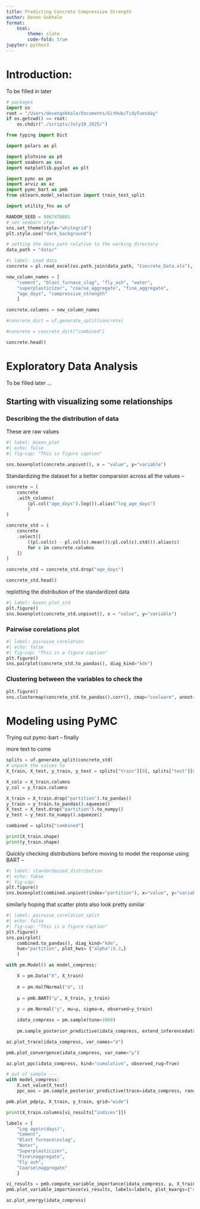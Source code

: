 ```yaml
---
title: Predicting Concrete Compressive Strength
author: Deven Gokhale
format: 
    html:
        theme: slate
        code-fold: true
jupyter: python3
---
```


# Introduction:
To be filled in later 

```python

# packages 
import os 
root = "/Users/devengokhale/Documents/GitHub/TidyTuesday"
if os.getcwd() == root:
    os.chdir("./scripts/July10_2025/")

from typing import Dict

import polars as pl

import plotnine as p9
import seaborn as sns
import matplotlib.pyplot as plt 

import pymc as pm
import arviz as az
import pymc_bart as pmb
from sklearn.model_selection import train_test_split

import utility_fns as uf

```

```python
RANDOM_SEED = 9867478881
# set seaborn stye
sns.set_theme(style="whitegrid")
plt.style.use("dark_background")

# setting the data path relative to the working directory 
data_path = "data/"

```
```python
#\ label: Load data 
concrete = pl.read_excel(os.path.join(data_path, "Concrete_Data.xls"), sheet_name="Sheet1")

new_column_names = [
    "cement", "blast_furnace_slag", "fly_ash", "water", 
    "superplasticizer", "coarse_aggregate", "fine_aggregate", 
    "age_days", "compressive_strength"
    ]

concrete.columns = new_column_names

#concrete_dict = uf.generate_split(concrete)

#concrete = concrete_dict["combined"]

concrete.head()    
```

# Exploratory Data Analysis 
To be filled later ...

## Starting with visualizing some relationships 

### Describing the the distribution of data 
These are raw values 
```python
#| label: boxen_plot
#| echo: false
#| fig-cap: "This is figure caption"

sns.boxenplot(concrete.unpivot(), x = "value", y="variable")
```

Standardizing the dataset for a better comparsion across all the values -- 

```python
concrete = (
    concrete
    .with_columns(
        (pl.col("age_days").log()).alias("log_age_days")
        )
)

concrete_std = (
    concrete
    .select([
        ((pl.col(c) - pl.col(c).mean())/pl.col(c).std()).alias(c)
        for c in concrete.columns
    ])
)

concrete_std = concrete_std.drop("age_days")

concrete_std.head()
```

replotting the distribution of the standardized data 

```python
#| label: boxen_plot_std
plt.figure()
sns.boxenplot(concrete_std.unpivot(), x = "value", y="variable")
```

### Pairwise corelations plot 
```python
#| label: pairwise_corelation 
#| echo: false
#| fig-cap: "This is a figure caption"
plt.figure()
sns.pairplot(concrete_std.to_pandas(), diag_kind="kde")
```

### Clustering between the variables to check the 
```python
plt.figure()
sns.clustermap(concrete_std.to_pandas().corr(), cmap="coolwarm", annot=True, vmin=-1, vmax=1)
``` 

# Modeling using PyMC
Trying out pymc-bart  -- finally 

more text to come 

```python

splits = uf.generate_split(concrete_std)
# unpack the values to 
X_train, X_test, y_train, y_test = splits["train"][0], splits["test"][0], splits["train"][1], splits["test"][1]

X_cols = X_train.columns
y_col = y_train.columns

X_train = X_train.drop("partition").to_pandas()
y_train = y_train.to_pandas().squeeze()
X_test = X_test.drop("partition").to_numpy()
y_test = y_test.to_numpy().squeeze()

combined = splits["combined"]
```


```python

print(X_train.shape)
print(y_train.shape)

```

Quickly checking distributions before moving to model the response using BART -- 

```python

#\ label: standardaized_distribution 
#| echo: fakse
#| fig-cap: 
plt.figure()
sns.boxenplot(combined.unpivot(index="partition"), x="value", y="variable", hue="partition")
```


similarly hoping that scatter plots also look pretty similar

```python
#| label: pairwise_corelation_split 
#| echo: false
#| fig-cap: "This is a figure caption"
plt.figure()
sns.pairplot(
    combined.to_pandas(), diag_kind="kde", 
    hue="partition", plot_kws= {"alpha":0.2,}
    )
```


```python

with pm.Model() as model_compress:

    X = pm.Data("X", X_train)
    
    σ = pm.HalfNormal("σ", 1)
    
    μ = pmb.BART("μ", X_train, y_train)
    
    y = pm.Normal("y", mu=μ, sigma=σ, observed=y_train)

    idata_compress = pm.sample(tune=1000)
    
    pm.sample_posterior_predictive(idata_compress, extend_inferencedata=True, random_seed=RANDOM_SEED)

```

```python
az.plot_trace(idata_compress, var_names="σ")
```

```python
pmb.plot_convergence(idata_compress, var_name="μ")
```

```python
az.plot_ppc(idata_compress, kind="cumulative", observed_rug=True)
```

```python
# out of sample --- 
with model_compress:
    X.set_value(X_test)
    ppc_oos = pm.sample_posterior_predictive(trace=idata_compress, random_seed=RANDOM_SEED)

```

```python
pmb.plot_pdp(μ, X_train, y_train, grid="wide")
```

```python

print(X_train.columns[vi_results["indices"]])

labels = [
    "Log age\n(days)",
    "Cement",
    "Blast furnace\nslag",
    "Water",
    "Superplasticizer",
    "Fine\naggregate",
    "Fly ash",
    "Coarse\naggregate"
    ]

vi_results = pmb.compute_variable_importance(idata_compress, μ, X_train)
pmb.plot_variable_importance(vi_results, labels=labels, plot_kwargs={"color_r2": "white"})
```


```python
az.plot_energy(idata_compress)
```
